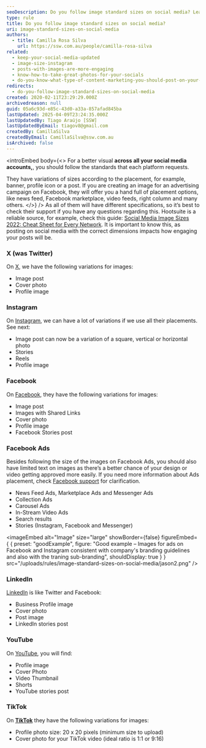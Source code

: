 ```yaml
---
seoDescription: Do you follow image standard sizes on social media? Learn how to optimize your visuals across all platforms with our comprehensive guide. From Facebook and Instagram to Twitter, LinkedIn, YouTube, and TikTok, we've got you covered!
type: rule
title: Do you follow image standard sizes on social media?
uri: image-standard-sizes-on-social-media
authors:
  - title: Camilla Rosa Silva
    url: https://ssw.com.au/people/camilla-rosa-silva
related:
  - keep-your-social-media-updated
  - image-size-instagram
  - posts-with-images-are-more-engaging
  - know-how-to-take-great-photos-for-your-socials
  - do-you-know-what-type-of-content-marketing-you-should-post-on-your-socials
redirects:
  - do-you-follow-image-standard-sizes-on-social-media
created: 2020-02-11T23:29:29.000Z
archivedreason: null
guid: 05a6c93d-e85c-43d0-a33a-857afad845ba
lastUpdated: 2025-04-09T23:24:35.000Z
lastUpdatedBy: Tiago Araújo [SSW]
lastUpdatedByEmail: tiagov8@gmail.com
createdBy: CamillaSilva
createdByEmail: CamillaSilva@ssw.com.au
isArchived: false
---
```


<introEmbed
  body={<>
For a better visual **across all your social media accounts,**, you should follow the standards that each platform requests.

They have variations of sizes according to the placement, for example, banner, profile icon or a post. If you are creating an image for an advertising campaign on Facebook, they will offer you a hand full of placement options, like news feed, Facebook marketplace, video feeds, right column and many others.
  </>}
/>
As all of them will have different specifications, so it’s best to check their support if you have any questions regarding this. Hootsuite is a reliable source, for example, check this guide: [Social Media Image Sizes 2022: Cheat Sheet for Every Network](https://blog.hootsuite.com/social-media-image-sizes-guide/#). It is important to know this, as posting on social media with the correct dimensions impacts how engaging your posts will be.

### X (was Twitter)

On [X](https://x.com), we have the following variations for images:

* Image post
* Cover photo
* Profile image

### Instagram

On [Instagram](https://www.instagram.com), we can have a lot of variations if we use all their placements. See next:

* Image post can now be a variation of a square, vertical or horizontal photo
* Stories
* Reels
* Profile image

### Facebook

On [Facebook](https://www.facebook.com), they have the following variations for images:

* Image post
* Images with Shared Links
* Cover photo
* Profile image
* Facebook Stories post

### Facebook Ads

Besides following the size of the images on Facebook Ads, you should also have limited text on images as there’s a better chance of your design or video getting approved more easily. If you need more information about Ads placement, check [Facebook support](https://www.facebook.com/business/help/407108559393196?id=369787570424415) for clarification.

* News Feed Ads, Marketplace Ads and Messenger Ads
* Collection Ads
* Carousel Ads
* In-Stream Video Ads
* Search results
* Stories (Instagram, Facebook and Messenger)

<imageEmbed
  alt="Image"
  size="large"
  showBorder={false}
  figureEmbed={ {
    preset: "goodExample",
    figure: "Good example – Images for ads on Facebook and Instagram consistent with company's branding guidelines and also with the traning sub-branding",
    shouldDisplay: true
  } }
  src="/uploads/rules/image-standard-sizes-on-social-media/jason2.png"
/>


### LinkedIn

[LinkedIn](https://www.linkedin.com) is like Twitter and Facebook:

* Business Profile image
* Cover photo
* Post image
* LinkedIn stories post

### YouTube

On [YouTube](https://www.youtube.com), you will find:

* Profile image
* Cover Photo
* Video Thumbnail
* Shorts
* YouTube stories post

### TikTok

On **[TikTok](https://www.tiktok.com)** they have the following variations for images:

* Profile photo size: 20 x 20 pixels (minimum size to upload)
* Cover photo for your TikTok video (ideal ratio is 1:1 or 9:16)
